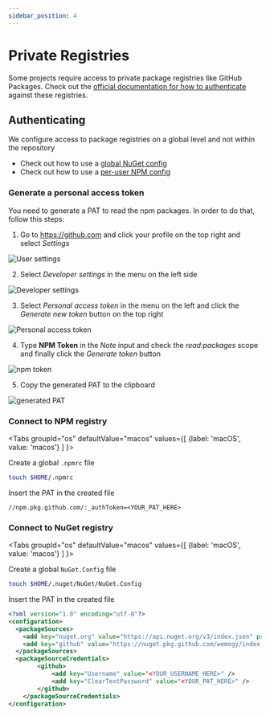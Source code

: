 ```yaml
---
sidebar_position: 4
---
```


# Private Registries

Some projects require access to private package registries like GitHub Packages. Check out the [official documentation for how to authenticate](https://docs.github.com/en/packages/guides/package-client-guides-for-github-packages) against these registries.

## Authenticating

We configure access to package registries on a global level and not within the repository

- Check out how to use a [global NuGet config](https://docs.microsoft.com/en-us/nuget/consume-packages/configuring-nuget-behavior)
- Check out how to use a [per-user NPM config](https://docs.npmjs.com/cli/v7/configuring-npm/npmrc#per-user-config-file)

### Generate a personal access token

You need to generate a PAT to read the npm packages. In order to do that, follow this steps:

1. Go to <https://github.com> and click your profile on the top right and select _Settings_

![User settings](/img/docs-internal/conventions/githubUserSettings.png)

2. Select _Developer settings_ in the menu on the left side

![Developer settings](/img/docs-internal/conventions/githubDeveloperSettings.png)

3. Select _Personal access token_ in the menu on the left and click the _Generate new token_ button on the top right

![Personal access token](/img/docs-internal/conventions/pat.png)

4. Type **NPM Token** in the _Note_ input and check the _read:packages_ scope and finally click the _Generate token_ button

![npm token](/img/docs-internal/conventions/npmTokenGithub.png)

5. Copy the generated PAT to the clipboard

![generated PAT](/img/docs-internal/conventions/generatedPat.png)

### Connect to NPM registry

<Tabs
  groupId="os"
  defaultValue="macos"
  values={[
    {label: 'macOS', value: 'macos'}
  ]
}>
<TabItem value="macos">

Create a global `.npmrc` file

```bash
touch $HOME/.npmrc
```

Insert the PAT in the created file

```text title=".npmrc"
//npm.pkg.github.com/:_authToken=<YOUR_PAT_HERE>
```

</TabItem>
</Tabs>

### Connect to NuGet registry

<Tabs
  groupId="os"
  defaultValue="macos"
  values={[
    {label: 'macOS', value: 'macos'}
  ]
}>
<TabItem value="macos">

Create a global `NuGet.Config` file

```bash
touch $HOME/.nuget/NuGet/NuGet.Config
```

Insert the PAT in the created file

```xml title="NuGet.Config"
<?xml version="1.0" encoding="utf-8"?>
<configuration>
  <packageSources>
    <add key="nuget.org" value="https://api.nuget.org/v3/index.json" protocolVersion="3" />
    <add key="github" value="https://nuget.pkg.github.com/wemogy/index.json" />
  </packageSources>
  <packageSourceCredentials>
        <github>
            <add key="Username" value="<YOUR_USERNAME_HERE>" />
            <add key="ClearTextPassword" value="<YOUR_PAT_HERE>" />
        </github>
    </packageSourceCredentials>
</configuration>
```

</TabItem>
</Tabs>

